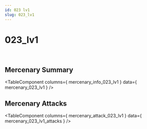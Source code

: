 ```yaml
---
id: 023 lv1
slug: 023_lv1
---
```



# 023_lv1

<div style = {{ display: "flex" }}>
    <Image img={require('@site/static/img/mercenaries/illust/thum_char_view_n_023.jpg')}/>
    <Image img={require('@site/static/img/mercenaries/illust/thum_char_view_o_023.jpg')}/>
</div>

## Mercenary Summary

<TableComponent
  columns={ mercenary_info_023_lv1 }
  data={ mercenary_023_lv1 }
/>

## Mercenary Attacks

<TableComponent
  columns={ mercenary_attack_023_lv1 }
  data={ mercenary_023_lv1_attacks }
/>